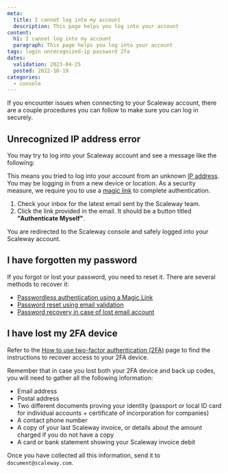 ```yaml
---
meta:
  title: I cannot log into my account
  description: This page helps you log into your account
content:
  h1: I cannot log into my account
  paragraph: This page helps you log into your account
tags: login unrecognized-ip password 2fa
dates:
  validation: 2023-04-25
  posted: 2022-10-19
categories:
  - console
---
```


If you encounter issues when connecting to your Scaleway account, there are a couple procedures you can follow to make sure you can log in securely.

## Unrecognized IP address error
You may try to log into your Scaleway account and see a message like the following:

<Lightbox src="scaleway-unrecognized-ip.webp" alt="" />

This means you tried to log into your account from an unknown [IP address](/network/public-gateways/concepts/#ip-address). You may be logging in from a new device or location. As a security measure, we require you to use a [magic link](/console/my-account/concepts/#magic-link) to complete authentication. 

1. Check your inbox for the latest email sent by the Scaleway team.
2. Click the link provided in the email. It should be a button titled **"Authenticate Myself"**.

You are redirected to the Scaleway console and safely logged into your Scaleway account.


## I have forgotten my password

If you forgot or lost your password, you need to reset it. There are several methods to recover it:
  - [Passwordless authentication using a Magic Link](/console/my-account/how-to/recover-a-lost-password/#passwordless-authentication-using-a-magic-link)
  - [Password reset using email validation](/console/my-account/how-to/recover-a-lost-password/#password-reset-using-email-validation)
  - [Password recovery in case of lost email account](/console/my-account/how-to/recover-a-lost-password/#password-recovery-in-case-of-lost-email-account)

## I have lost my 2FA device

Refer to the [How to use two-factor authentication (2FA)](/console/my-account/how-to/use-2fa/) page to find the instructions to recover access to your 2FA device. 

Remember that in case you lost both your 2FA device and back up codes, you will need to gather all the following information:
  - Email address
  - Postal address
  - Two different documents proving your identity (passport or local ID card for individual accounts + certificate of incorporation for companies)
  - A contact phone number
  - A copy of your last Scaleway invoice, or details about the amount charged if you do not have a copy
  - A card or bank statement showing your Scaleway invoice debit

Once you have collected all this information, send it to `document@scaleway.com`.
